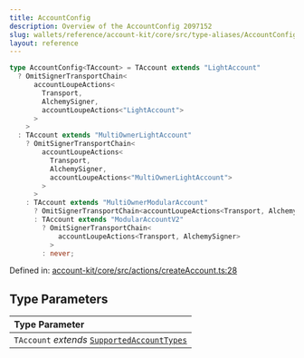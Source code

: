 ```yaml
---
title: AccountConfig
description: Overview of the AccountConfig 2097152
slug: wallets/reference/account-kit/core/src/type-aliases/AccountConfig
layout: reference
---
```


```ts
type AccountConfig<TAccount> = TAccount extends "LightAccount"
  ? OmitSignerTransportChain<
      accountLoupeActions<
        Transport,
        AlchemySigner,
        accountLoupeActions<"LightAccount">
      >
    >
  : TAccount extends "MultiOwnerLightAccount"
    ? OmitSignerTransportChain<
        accountLoupeActions<
          Transport,
          AlchemySigner,
          accountLoupeActions<"MultiOwnerLightAccount">
        >
      >
    : TAccount extends "MultiOwnerModularAccount"
      ? OmitSignerTransportChain<accountLoupeActions<Transport, AlchemySigner>>
      : TAccount extends "ModularAccountV2"
        ? OmitSignerTransportChain<
            accountLoupeActions<Transport, AlchemySigner>
          >
        : never;
```

Defined in: [account-kit/core/src/actions/createAccount.ts:28](https://github.com/alchemyplatform/aa-sdk/blob/923a52171f7246172caf350853843e6680197da9/account-kit/core/src/actions/createAccount.ts#L28)

## Type Parameters

| Type Parameter                                                            |
| :------------------------------------------------------------------------ |
| `TAccount` _extends_ [`SupportedAccountTypes`](SupportedAccountTypes.mdx) |

